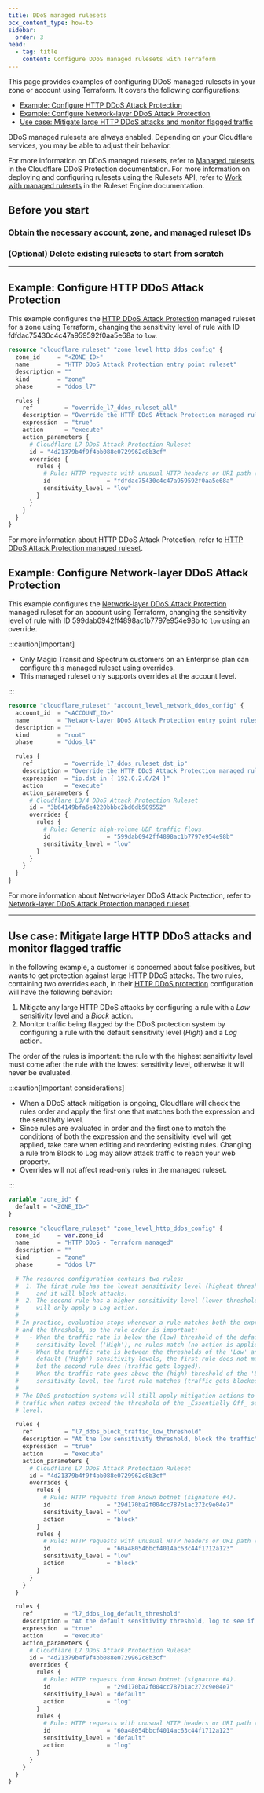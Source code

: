 ```yaml
---
title: DDoS managed rulesets
pcx_content_type: how-to
sidebar:
  order: 3
head:
  - tag: title
    content: Configure DDoS managed rulesets with Terraform
---
```



This page provides examples of configuring DDoS managed rulesets in your zone or account using Terraform. It covers the following configurations:

- [Example: Configure HTTP DDoS Attack Protection](#example-configure-http-ddos-attack-protection)
- [Example: Configure Network-layer DDoS Attack Protection](#example-configure-network-layer-ddos-attack-protection)
- [Use case: Mitigate large HTTP DDoS attacks and monitor flagged traffic](#use-case-mitigate-large-http-ddos-attacks-and-monitor-flagged-traffic)

DDoS managed rulesets are always enabled. Depending on your Cloudflare services, you may be able to adjust their behavior.

For more information on DDoS managed rulesets, refer to [Managed rulesets](/ddos-protection/managed-rulesets/) in the Cloudflare DDoS Protection documentation. For more information on deploying and configuring rulesets using the Rulesets API, refer to [Work with managed rulesets](/ruleset-engine/managed-rulesets/) in the Ruleset Engine documentation.

## Before you start

### Obtain the necessary account, zone, and managed ruleset IDs

<Render file="find-ids-managed-rulesets" />

### (Optional) Delete existing rulesets to start from scratch

<Render file="import-delete-existing-rulesets" />

---

## Example: Configure HTTP DDoS Attack Protection

This example configures the [HTTP DDoS Attack Protection](/ddos-protection/managed-rulesets/http/) managed ruleset for a zone using Terraform, changing the sensitivity level of rule with ID fdfdac75430c4c47a959592f0aa5e68a to `low`.

```tf
resource "cloudflare_ruleset" "zone_level_http_ddos_config" {
  zone_id     = "<ZONE_ID>"
  name        = "HTTP DDoS Attack Protection entry point ruleset"
  description = ""
  kind        = "zone"
  phase       = "ddos_l7"

  rules {
    ref         = "override_l7_ddos_ruleset_all"
    description = "Override the HTTP DDoS Attack Protection managed ruleset"
    expression  = "true"
    action      = "execute"
    action_parameters {
      # Cloudflare L7 DDoS Attack Protection Ruleset
      id = "4d21379b4f9f4bb088e0729962c8b3cf"
      overrides {
        rules {
          # Rule: HTTP requests with unusual HTTP headers or URI path (signature #11).
          id                = "fdfdac75430c4c47a959592f0aa5e68a"
          sensitivity_level = "low"
        }
      }
    }
  }
}
```

For more information about HTTP DDoS Attack Protection, refer to [HTTP DDoS Attack Protection managed ruleset](/ddos-protection/managed-rulesets/http/).

## Example: Configure Network-layer DDoS Attack Protection

This example configures the [Network-layer DDoS Attack Protection](/ddos-protection/managed-rulesets/network/) managed ruleset for an account using Terraform, changing the sensitivity level of rule with ID 599dab0942ff4898ac1b7797e954e98b to `low` using an override.

:::caution[Important]

- Only Magic Transit and Spectrum customers on an Enterprise plan can configure this managed ruleset using overrides.
- This managed ruleset only supports overrides at the account level.

:::

```tf
resource "cloudflare_ruleset" "account_level_network_ddos_config" {
  account_id  = "<ACCOUNT_ID>"
  name        = "Network-layer DDoS Attack Protection entry point ruleset"
  description = ""
  kind        = "root"
  phase       = "ddos_l4"

  rules {
    ref         = "override_l7_ddos_ruleset_dst_ip"
    description = "Override the HTTP DDoS Attack Protection managed ruleset"
    expression  = "ip.dst in { 192.0.2.0/24 }"
    action      = "execute"
    action_parameters {
      # Cloudflare L3/4 DDoS Attack Protection Ruleset
      id = "3b64149bfa6e4220bbbc2bd6db589552"
      overrides {
        rules {
          # Rule: Generic high-volume UDP traffic flows.
          id                = "599dab0942ff4898ac1b7797e954e98b"
          sensitivity_level = "low"
        }
      }
    }
  }
}
```

For more information about Network-layer DDoS Attack Protection, refer to [Network-layer DDoS Attack Protection managed ruleset](/ddos-protection/managed-rulesets/network/).

---

## Use case: Mitigate large HTTP DDoS attacks and monitor flagged traffic

In the following example, a customer is concerned about false positives, but wants to get protection against large HTTP DDoS attacks. The two rules, containing two overrides each, in their [HTTP DDoS protection](/ddos-protection/managed-rulesets/http/) configuration will have the following behavior:

1. Mitigate any large HTTP DDoS attacks by configuring a rule with a _Low_ [sensitivity level](/ddos-protection/managed-rulesets/http/override-parameters/#sensitivity-level) and a _Block_ action.
2. Monitor traffic being flagged by the DDoS protection system by configuring a rule with the default sensitivity level (_High_) and a _Log_ action.

The order of the rules is important: the rule with the highest sensitivity level must come after the rule with the lowest sensitivity level, otherwise it will never be evaluated.

:::caution[Important considerations]

- When a DDoS attack mitigation is ongoing, Cloudflare will check the rules order and apply the first one that matches both the expression and the sensitivity level.
- Since rules are evaluated in order and the first one to match the conditions of both the expression and the sensitivity level will get applied, take care when editing and reordering existing rules. Changing a rule from Block to Log may allow attack traffic to reach your web property.
- Overrides will not affect read-only rules in the managed ruleset.

:::

```tf
variable "zone_id" {
  default = "<ZONE_ID>"
}

resource "cloudflare_ruleset" "zone_level_http_ddos_config" {
  zone_id     = var.zone_id
  name        = "HTTP DDoS - Terraform managed"
  description = ""
  kind        = "zone"
  phase       = "ddos_l7"

  # The resource configuration contains two rules:
  #  1. The first rule has the lowest sensitivity level (highest threshold)
  #     and it will block attacks.
  #  2. The second rule has a higher sensitivity level (lower threshold) and
  #     will only apply a Log action.
  #
  # In practice, evaluation stops whenever a rule matches both the expression
  # and the threshold, so the rule order is important:
  #   - When the traffic rate is below the (low) threshold of the default
  #     sensitivity level ('High'), no rules match (no action is applied).
  #   - When the traffic rate is between the thresholds of the 'Low' and
  #     default ('High') sensitivity levels, the first rule does not match,
  #     but the second rule does (traffic gets logged).
  #   - When the traffic rate goes above the (high) threshold of the 'Low'
  #     sensitivity level, the first rule matches (traffic gets blocked).
  #
  # The DDoS protection systems will still apply mitigation actions to incoming
  # traffic when rates exceed the threshold of the _Essentially Off_ sensitivity
  # level.

  rules {
    ref         = "l7_ddos_block_traffic_low_threshold"
    description = "At the low sensitivity threshold, block the traffic"
    expression  = "true"
    action      = "execute"
    action_parameters {
      # Cloudflare L7 DDoS Attack Protection Ruleset
      id = "4d21379b4f9f4bb088e0729962c8b3cf"
      overrides {
        rules {
          # Rule: HTTP requests from known botnet (signature #4).
          id                = "29d170ba2f004cc787b1ac272c9e04e7"
          sensitivity_level = "low"
          action            = "block"
        }
        rules {
          # Rule: HTTP requests with unusual HTTP headers or URI path (signature #16).
          id                = "60a48054bbcf4014ac63c44f1712a123"
          sensitivity_level = "low"
          action            = "block"
        }
      }
    }
  }

  rules {
    ref         = "l7_ddos_log_default_threshold"
    description = "At the default sensitivity threshold, log to see if any legitimate traffic gets caught"
    expression  = "true"
    action      = "execute"
    action_parameters {
      # Cloudflare L7 DDoS Attack Protection Ruleset
      id = "4d21379b4f9f4bb088e0729962c8b3cf"
      overrides {
        rules {
          # Rule: HTTP requests from known botnet (signature #4).
          id                = "29d170ba2f004cc787b1ac272c9e04e7"
          sensitivity_level = "default"
          action            = "log"
        }
        rules {
          # Rule: HTTP requests with unusual HTTP headers or URI path (signature #16).
          id                = "60a48054bbcf4014ac63c44f1712a123"
          sensitivity_level = "default"
          action            = "log"
        }
      }
    }
  }
}
```
